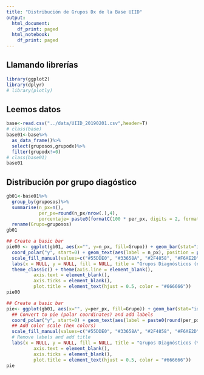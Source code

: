 ```yaml
---
title: "Distribución de Grupos Dx de la Base UIID"
output:
  html_document:
    df_print: paged
  html_notebook:
    df_print: paged
---
```


## Llamando librerías
```r
library(ggplot2)
library(dplyr)
# library(plotly)
```

## Leemos datos
```r
base<-read.csv("../data/UIID_20190201.csv",header=T)
# class(base)
base01<-base%>%
  as_data_frame()%>%
  select(gruposos,grupodx)%>%
  filter(grupodx!=0)
# class(base01)
base01
```

## Distribución por grupo diagóstico

```r
gb01<-base01%>%
  group_by(gruposos)%>%
  summarise(n_px=n(),
            per_px=round(n_px/nrow(.),4),
            porcentaje= paste0(formatC(100 * per_px, digits = 2, format = "f"), "%"))%>%
  rename(Grupo=gruposos)
gb01
```
```r
## Create a basic bar
pie00 <- ggplot(gb01, aes(x="", y=n_px, fill=Grupo)) + geom_bar(stat="identity", width=1)+
  coord_polar("y", start=0) + geom_text(aes(label = n_px), position = position_stack(vjust = 0.5),size=2) +
  scale_fill_manual(values=c("#55DDE0", "#33658A", "#2F4858", "#F6AE2D", "#F26419", "#999999","#CC6666", "#9999CC", "#66CC99")) +
  labs(x = NULL, y = NULL, fill = NULL, title = "Grupos Diagnósticos (n)")+
  theme_classic() + theme(axis.line = element_blank(),
          axis.text = element_blank(),
          axis.ticks = element_blank(),
          plot.title = element_text(hjust = 0.5, color = "#666666"))
pie00
```

```r
## Create a basic bar
pie<- ggplot(gb01, aes(x="", y=per_px, fill=Grupo)) + geom_bar(stat="identity", width=1) +
  ## Convert to pie (polar coordinates) and add labels
  coord_polar("y", start=0) + geom_text(aes(label = paste0(round(per_px*100,4), "%")), position = position_stack(vjust = 0.5),size=2) + 
  ## Add color scale (hex colors)
  scale_fill_manual(values=c("#55DDE0", "#33658A", "#2F4858", "#F6AE2D", "#F26419", "#999999","#CC6666", "#9999CC", "#66CC99"))  + 
  # Remove labels and add title
  labs(x = NULL, y = NULL, fill = NULL, title = "Grupos Diagnósticos (%)") + theme_classic() + theme(axis.line = element_blank(), ## Tidy up the theme
          axis.text = element_blank(),
          axis.ticks = element_blank(),
          plot.title = element_text(hjust = 0.5, color = "#666666"))
pie
```

